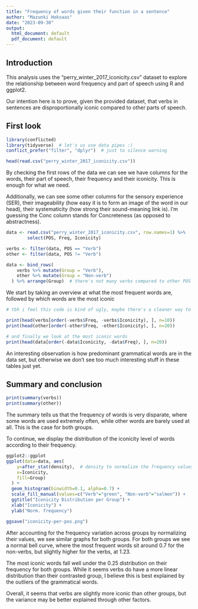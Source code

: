 ```yaml
---
title: "Frequency of words given their function in a sentence"
author: "Mazunki Hoksaas"
date: "2023-09-30"
output:
  html_document: default
  pdf_document: default
---
```


## Introduction

This analysis uses the "perry_winter_2017_iconicity.csv" dataset to explore the relationship between word frequency and part of speech using R and ggplot2.

Our intention here is to prove, given the provided dataset, that verbs in sentences are disproportionally iconic compared to other parts of speech.

## First look

```r
library(conflicted)
library(tidyverse)  # let's us use data pipes :)
conflict_prefer("filter", "dplyr")  # just to silence warning
```

```r
head(read.csv("perry_winter_2017_iconicity.csv"))
```

By checking the first rows of the data we can see we have columns for the words, their part of speech, their frequency and their iconicity. This is enough for what we need.

Additionally, we can see some other columns for the sensory experience (SER), their imageability (how easy it is to form an image of the word in our head), their systematicity (how strong their sound-meaning link is). I'm guessing the Conc column stands for Concreteness (as opposed to abstractness).

```r
data <- read.csv("perry_winter_2017_iconicity.csv", row.names=1) %>%
        select(POS, Freq, Iconicity)

verbs <- filter(data, POS == "Verb")
other <- filter(data, POS != "Verb")

data <- bind_rows(
    verbs %>% mutate(Group = "Verb"),
    other %>% mutate(Group = "Non-verb")
  ) %>% arrange(Group)  # there's not many verbs compared to other POS

```

We start by taking an overview at what the most frequent words are, followed by which words are the most iconic

```r
# tbh i feel this code is kind of ugly, maybe there's a cleaner way to order() dataframes...

print(head(verbs[order(-verbs$Freq, -verbs$Iconicity), ], n=10))
print(head(other[order(-other$Freq, -other$Iconicity), ], n=20))

# and finally we look at the most iconic words
print(head(data[order(-data$Iconicity, -data$Freq), ], n=20))
```

An interesting observation is how predominant grammatical words are in the data set, but otherwise we don't see too much interesting stuff in these tables just yet.

## Summary and conclusion
```r
print(summary(verbs))
print(summary(other))
```

The summary tells us that the frequency of words is very disparate, where some words are used extremely often, while other words are barely used at all. This is the case for both groups.

To continue, we display the distribution of the iconicity level of words according to their frequency.

```r
ggplot2::ggplot
ggplot(data=data, aes(
    y=after_stat(density),  # density to normalize the frequency values
    x=Iconicity,
    fill=Group)
  ) + 
  geom_histogram(binwidth=0.1, alpha=0.7) +
  scale_fill_manual(values=c("Verb"="green", "Non-verb"="salmon")) +
  ggtitle("Iconicity Distribution per Group") +
  xlab("Iconicity") +
  ylab("Norm. frequency")

ggsave("iconicity-per-pos.png")
```

After accounting for the frequency variation across groups by normalizing their values, we see similar graphs for both groups. For both groups we see a normal bell curve, where the most frequent words sit around 0.7 for the non-verbs, but slightly higher for the verbs, at 1.23.

The most iconic words fall well under the 0.25 distribution on their frequency for both groups. While it seems verbs do have a more linear distribution than their contrasted group, I believe this is best explained by the outliers of the grammatical words.

Overall, it seems that verbs are slightly more iconic than other groups, but the variance may be better explained through other factors.
